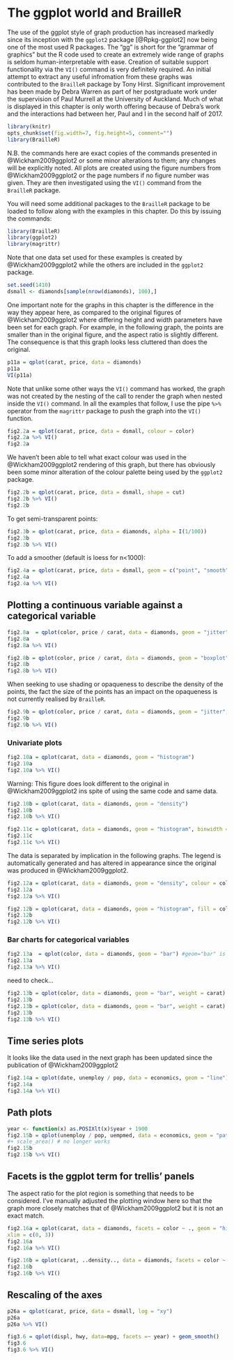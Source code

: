# The ggplot world and BrailleR {#GGPlot}


The use of the ggplot style of graph production has increased markedly since its inception with the `ggplot2` package [@Rpkg-ggplot2] now being one of the most used R packages. The "gg" is short for the "grammar of graphics" but the R code used to create an extremely wide range of graphs is seldom human-interpretable with ease. Creation of suitable support functionality via the `VI()` command is very definitely required. An initial attempt to extract any useful infromation from these graphs was contributed to the `BrailleR` package by Tony Hirst. Significant improvement has been made by Debra Warren as part of her postgraduate work under the supervision of Paul Murrell at the University of Auckland. Much of what is displayed in this chapter is only worth offering because of Debra's work and the interactions had between her, Paul and I in the second half of 2017.


```r
library(knitr)
opts_chunk$set(fig.width=7, fig.height=5, comment="")
library(BrailleR)
```



N.B.  the commands here are exact copies of the commands presented in @Wickham2009ggplot2 or some minor alterations to them; any changes will be explicitly noted.    All plots are created using the figure numbers from @Wickham2009ggplot2 or the page numbers if no figure number was given. They are then investigated using the `VI()` command from the `BrailleR` package.


You will need some additional packages to the `BrailleR` package to be loaded to follow along with the examples in this chapter. Do this by issuing the commands:

```r
library(BrailleR)   
library(ggplot2)   
library(magrittr)
```

Note that one data set used for these examples is created by @Wickham2009ggplot2 while the others are included in the `ggplot2` package.
```r
set.seed(1410)
dsmall <- diamonds[sample(nrow(diamonds), 100),]   
```  


One important note for the graphs in this chapter is the difference in the way they appear here,  as compared to the original figures of @Wickham2009ggplot2 where differing height and width parameters have been set for each graph. For example,  in the following graph, the points are smaller than in the original figure, and the aspect ratio is slightly different. The consequence is that this graph looks less cluttered than does the original.

```r
p11a = qplot(carat, price, data = diamonds)   
p11a
VI(p11a)  
```  

Note that unlike some other ways the `VI()` command has worked, the graph was not created by the nesting of the call to render the graph when nested inside the `VI()` command. In all the examples that follow, I use the pipe `%>%` operator from the `magrittr` package to push the graph into the `VI()` function.

```r
fig2.2a = qplot(carat, price, data = dsmall, colour = color)
fig2.2a %>% VI()   
fig2.2a
```

We haven't been able to tell what exact colour was used in the @Wickham2009ggplot2 rendering of this graph,  but there has obviously been some minor alteration of the colour palette being used by the `ggplot2` package.

```r
fig2.2b = qplot(carat, price, data = dsmall, shape = cut)    
fig2.2b %>% VI()   
fig2.2b
```  

To get semi-transparent points:   
```r
fig2.3b = qplot(carat, price, data = diamonds, alpha = I(1/100))    
fig2.3b
fig2.3b %>% VI()   
```  

To add a smoother (default is loess for n<1000):   
```r
fig2.4a = qplot(carat, price, data = dsmall, geom = c("point", "smooth"))    
fig2.4a
fig2.4a %>% VI()   
```  



## Plotting a  continuous variable against a categorical variable  

```r
fig2.8a  = qplot(color, price / carat, data = diamonds, geom = "jitter")
fig2.8a
fig2.8a %>% VI()   
```

```r
fig2.8b = qplot(color, price / carat, data = diamonds, geom = "boxplot")    
fig2.8b
fig2.8b %>% VI()   
```  

When seeking to use shading or opaqueness to describe the density of the points, the fact the size of the points has an impact on the opaqueness is not currently realised by `BrailleR`. 
```r
fig2.9b = qplot(color, price / carat, data = diamonds, geom = "jitter", alpha = I(1 / 50))    
fig2.9b
fig2.9b %>% VI()   
```


### Univariate plots   


```r
fig2.10a = qplot(carat, data = diamonds, geom = "histogram")    
fig2.10a
fig2.10a %>% VI()   
```
Warning: This figure does look different to the original in @Wickham2009ggplot2 ins spite of using the same code and same data.

```r
fig2.10b = qplot(carat, data = diamonds, geom = "density")    
fig2.10b
fig2.10b %>% VI()   
```


```r
fig2.11c = qplot(carat, data = diamonds, geom = "histogram", binwidth = 0.01, xlim = c(0,3))    
fig2.11c
fig2.11c %>% VI()   
```  

The data is separated by implication in the following graphs. The legend is automatically generated and has altered in appearance since the original was produced in @Wickham2009ggplot2.

```r
fig2.12a = qplot(carat, data = diamonds, geom = "density", colour = color)    
fig2.12a
fig2.12a %>% VI()   
```


```r
fig2.12b = qplot(carat, data = diamonds, geom = "histogram", fill = color)    
fig2.12b
fig2.12b %>% VI()   
```  

### Bar charts for categorical variables   


```r
fig2.13a  = qplot(color, data = diamonds, geom = "bar") #geom="bar" is the default    
fig2.13a
fig2.13a %>% VI()   
```


need to check...

```r
fig2.13b = qplot(color, data = diamonds, geom = "bar", weight = carat)   
fig2.13b
fig2.13b = qplot(color, data = diamonds, geom = "bar", weight = carat) + scale_y_continuous("carat")    
fig2.13b
fig2.13b %>% VI()   
```  

## Time series plots   

It looks like the data used in the next graph has been updated since the publication of @Wickham2009ggplot2 
```r
fig2.14a = qplot(date, unemploy / pop, data = economics, geom = "line")    
fig2.14a
fig2.14a %>% VI()   
```  

## Path plots   

```r
year <- function(x) as.POSIXlt(x)$year + 1900    
fig2.15b = qplot(unemploy / pop, uempmed, data = economics, geom = "path", colour=year(date)) 
#+ scale_area() # no longer works
fig2.15b
fig2.15b %>% VI()   
```  


## Facets is the ggplot term for trellis' panels   

The aspect ratio for the plot region is something that needs to be considered. I've manually adjusted the plotting window here so that the graph more closely matches that of @Wickham2009ggplot2 but it  is not an exact match.
```r
fig2.16a = qplot(carat, data = diamonds, facets = color ~ ., geom = "histogram", binwidth = 0.1, 
xlim = c(0, 3))    
fig2.16a
fig2.16a %>% VI()   
```

```r
fig2.16b = qplot(carat, ..density.., data = diamonds, facets = color ~ ., geom = "histogram", binwidth = 0.1, xlim = c(0, 3))   
fig2.16b
fig2.16b %>% VI()   
```  

## Rescaling of the axes   

```r
p26a = qplot(carat, price, data = dsmall, log = "xy")   
p26a
p26a %>% VI()   
```  

```r
fig3.6 = qplot(displ, hwy, data=mpg, facets =~ year) + geom_smooth()    
fig3.6
fig3.6 %>% VI()   
```  
